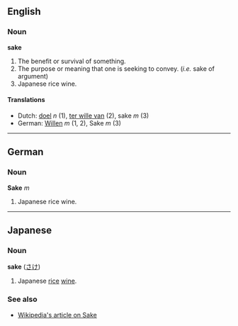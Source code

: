 ==English==
===Noun===
'''sake'''

#The benefit or survival of something.
#The purpose or meaning that one is seeking to convey. (''i.e.'' sake of argument)
#Japanese rice wine.

====Translations====
*Dutch: [[doel]] ''n'' (1), [[ter wille van]] (2), sake ''m'' (3)
*German: [[Willen]] ''m'' (1, 2), Sake ''m'' (3)

----
==German==
===Noun===
'''Sake''' ''m''

#Japanese rice wine.

----
==Japanese==
===Noun===
'''sake''' ([[さけ]])

#Japanese [[rice]] [[wine]].

===See also===
*[[w:Sake|Wikipedia's article on Sake]]